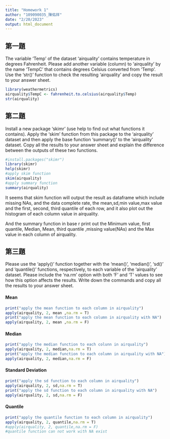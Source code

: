 ```yaml
---
title: "Homework 1"
author: "109090035_陳佑祥"
date: "2/20/2023"
output: html_document
---
```

## 第一題

The variable 'Temp' of the dataset 'airquality' contains temperature in degrees Fahrenheit. Please add another variable (column) to 'airquality' by the name 'TempC' that contains degrees Celsius converted from 'Temp'. Use the 'str()' function to check the resulting 'airquality' and copy the result to your answer sheet.

```r
library(weathermetrics)
airquality$TempC <- fahrenheit.to.celsius(airquality$Temp)
str(airquality)
```

## 第二題
Install a new package 'skimr' (use help to find out what functions it contains). Apply the 'skim' function from this package to the 'airquality' dataset and then apply the base function 'summary()' to the 'airquality' dataset. Copy all the results to your answer sheet and explain the difference between the outputs of these two functions.
```r
#install.packages("skimr")
library(skimr)
help(skimr)
#apply skim function 
skim(airquality)
#apply summary function 
summary(airquality)
```
It seems that skim function will output the result as dataframe which include missing NAs, and the data complete rate, the mean,sd,min value,max value and the first, second, third quantile of each row, and it also plot out the histogram of each column value in airquality.

And the summary function in base r print out the Minimum value, first quantile, Median, Mean, third quantile ,missing value(NAs)  and the Max value in each column of airquality. 

## 第三題
Please use the 'apply()' function together with the 'mean()', 'median()', 'sd()' and 'quantile()' functions, respectively, to each variable of the 'airquality' dataset. Please include the 'na.rm' option with both 'F' and 'T' values to see how this option affects the results. Write down the commands and copy all the results to your answer sheet.

#### Mean
```r
print("apply the mean function to each column in airquality")
apply(airquality, 2, mean ,na.rm = T)
print("apply the mean function to each column in airquality with NA")
apply(airquality, 2, mean ,na.rm = F)
```
#### Median
```r
print("apply the median function to each colunn in airquality")
apply(airquality, 2, median,na.rm = T)
print("apply the median function to each column in airquality with NA")
apply(airquality, 2, median,na.rm = F)
```
#### Standard Deviation
```r
print("apply the sd function to each column in airquality")
apply(airquality, 2, sd,na.rm = T)
print("apply the sd function to each column in airquality with NA")
apply(airquality, 2, sd,na.rm = F)
```
#### Quantile
```r
print("apply the quantile function to each column in airquality")
apply(airquality, 2, quantile,na.rm = T)
#apply(airquality, 2, quantile,na.rm = F)
#quantile function can not work with NA exist 
```

